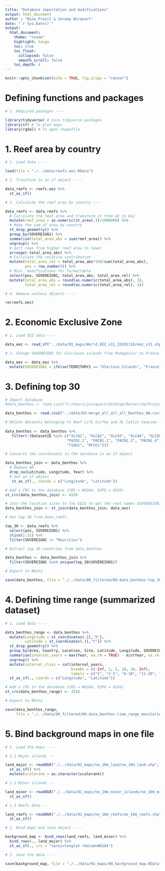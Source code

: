 ```yaml
---
title: "Database importation and modifications"
output: html_document
author : "Nina Prasil & Jeremy Wicquart"
date: "`r Sys.Date()`"
output: 
  html_document:
    theme: "cosmo"
    highlight: tango
    toc: true
    toc_float:
      collapsed: false
      smooth_scroll: false
    toc_depth: 4
---
```


```r

knitr::opts_chunk$set(echo = TRUE, fig.align = "center")

```

# Defining functions and packages

```r

# 1. Required packages ----

library(tidyverse) # Core tidyverse packages
library(sf) # To plot maps
library(rgdal) # To open shapefile

```

# 1. Reef area by country

```r

# 1. Load data ----

load(file = "./../data/reefs.eez.RData")

# 2. Transform to an sf object ----

data_reefs <- reefs.eez %>% 
  st_as_sf()

# 3. Calculate the reef area by country ----

data_reefs <- data_reefs %>% 
  # Calculate the reef area and transform it from m2 to km2
  mutate(reef_area = as.numeric(st_area(.))/1000000) %>%
  # Make the sum of area by country
  st_drop_geometry() %>% 
  group_by(SOVEREIGN1) %>% 
  summarise(total_area_abs = sum(reef_area)) %>% 
  ungroup() %>% 
  # Sort rows from higher reef area to lower
  arrange(-total_area_abs) %>% 
  # Calculate the relative contribution
  mutate(total_area_rel = total_area_abs*100/sum(total_area_abs),
         pos = row_number()) %>% 
  # Misc. modifications for formattable
  select(pos, SOVEREIGN1, total_area_abs, total_area_rel) %>% 
  mutate(total_area_abs = round(as.numeric(total_area_abs), 3),
         total_area_rel = round(as.numeric(total_area_rel), 3))

# 4. Remove useless objects ----

rm(reefs.eez)

```

# 2. Economic Exclusive Zone

```r

# 1. Load EEZ data ----

data_eez <- read_sf("../data/01_maps/World_EEZ_v11_20191118/eez_v11.shp")

# 2. Change SOVEREIGN1 for Gloriosos islands from Madagascar to France ----

data_eez <- data_eez %>% 
  mutate(SOVEREIGN1 = ifelse(TERRITORY1 == "Glorioso Islands", "France", SOVEREIGN1))

```

# 3. Defining top 30

```r

# Import database 
#data_benthos <- read.csv2("C:/Users/jwicquart/Desktop/Recherche/Projets/2019-07-08 - Global Coral Reef Monitoring Network/GCRMN_2020/data/03-merge_all_all_all_benthos_NA.csv")

data_benthos <- read.csv2("../data/03-merge_all_all_all_benthos_NA.csv")

# Delete datasets belonging to Reef Life Surfey and XL Catlin Seaview -> too different, induce a bias
  
data_benthos <- data_benthos %>% 
   filter(!(DatasetID %in% c("XLCA1", "XLCA2", "XLCA3", "XLCA4", "XLCA5",
                            "PACN1.1", "PACN1.2", "PACN1.3", "PACN1.4",
                            "TIAH1", "RFCK1")))

# Converts the coordinates in the database in an sf object

data_benthos_join <- data_benthos %>% 
  # Remove NA
  drop_na(Latitude, Longitude, Year) %>%
  # Set as sf object
   st_as_sf(., coords = c("Longitude", "Latitude"))

# Add a CRS to the database (CRS = WGS84, ESPG = 4326)
st_crs(data_benthos_join) <- 4326

# Join the location sites to the EEZs to get the real names $SOVEREIGN1
data_benthos_join <- st_join(data_benthos_join, data_eez)

# Get top 30 from data_reefs

top_30 <- data_reefs %>% 
  select(pos, SOVEREIGN1) %>% 
  slice(1:31) %>% 
  filter(SOVEREIGN1 != "Mauritius")

# Extract top 30 countries from data_benthos

data_benthos <- data_benthos_join %>% 
  filter(SOVEREIGN1 %in% unique(top_30$SOVEREIGN1))

# Export to RData

save(data_benthos, file = "./../data/00_filtered/00-data_benthos-top_30.RData")

```

# 4. Defining time range (summarized dataset)

```r

# 1. Load data ----

data_benthos_range <- data_benthos %>% 
  mutate(Longitude = st_coordinates(.)[,"X"],
         Latitude = st_coordinates(.)[,"Y"]) %>% 
  st_drop_geometry() %>% 
  group_by(Area, Country, Location, Site, Latitude, Longitude, SOVEREIGN1) %>% 
  summarise(interval_years = max(Year, na.rm = TRUE) - min(Year, na.rm = TRUE)) %>%
  ungroup() %>% 
  mutate(interval_class = cut(interval_years, 
                              breaks = c(-Inf, 1, 5, 10, 20, Inf),
                              labels = c("1", "2-5", "6-10", "11-20", ">20"))) %>% 
  st_as_sf(., coords = c("Longitude", "Latitude"))

# Add a CRS to the database (CRS = WGS84, ESPG = 4326)
st_crs(data_benthos_range) <- 4326

# Export to RData

save(data_benthos_range, 
     file = "./../data/00_filtered/00-data_benthos-time_range_monitoring.RData")

```

# 5. Bind background maps in one file

```r

# 1. Load the maps ----

# 1.1 Major islands --

land_major <- readOGR("./../data/01_maps/ne_10m_land/ne_10m_land.shp", "ne_10m_land") %>% 
  st_as_sf() %>% 
  mutate(scalerank = as.character(scalerank))

# 1.2 Minor islands --

land_minor <- readOGR("./../data/01_maps/ne_10m_minor_islands/ne_10m_minor_islands.shp", "ne_10m_minor_islands") %>% 
  st_as_sf()

# 1.3 Reefs data --

land_reefs <- readOGR("./../data/01_maps/ne_10m_reefs/ne_10m_reefs.shp", "ne_10m_reefs") %>% 
  st_as_sf()

# 2. Bind maps and save object ----

background_map <- bind_rows(land_reefs, land_minor) %>% 
  bind_rows(., land_major) %>% 
  st_as_sf(., crs = "+proj=longlat +datum=WGS84") 

# 3. Save the data ----

save(background_map, file = "./../data/01_maps/00_background_map.RData")

```
